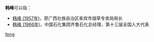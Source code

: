 '''韩峰'''可以指：
* [[韩峰_(1957年)|韩峰 (1957年)]]，原广西壮族自治区来宾市烟草专卖局局长
* [[韩峰_(1966年)|韩峰 (1966年)]]，中国石化集团齐鲁石化总经理，第十三届全国人大代表

{{disambig}}

[[Category:二字韩姓人名消歧义|feng]]